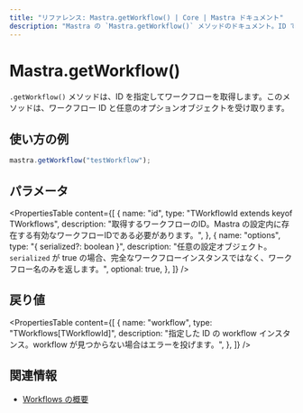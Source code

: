 ```yaml
---
title: "リファレンス: Mastra.getWorkflow() | Core | Mastra ドキュメント"
description: "Mastra の `Mastra.getWorkflow()` メソッドのドキュメント。ID でワークフローを取得します。"
---
```


# Mastra.getWorkflow()

`.getWorkflow()` メソッドは、ID を指定してワークフローを取得します。このメソッドは、ワークフロー ID と任意のオプションオブジェクトを受け取ります。

## 使い方の例

```typescript copy
mastra.getWorkflow("testWorkflow");
```


## パラメータ

<PropertiesTable
  content={[
    {
      name: "id",
      type: "TWorkflowId extends keyof TWorkflows",
      description:
        "取得するワークフローのID。Mastra の設定内に存在する有効なワークフローIDである必要があります。",
    },
    {
      name: "options",
      type: "{ serialized?: boolean }",
      description:
        "任意の設定オブジェクト。`serialized` が true の場合、完全なワークフローインスタンスではなく、ワークフロー名のみを返します。",
      optional: true,
    },
  ]}
/>

## 戻り値

<PropertiesTable
  content={[
    {
      name: "workflow",
      type: "TWorkflows[TWorkflowId]",
      description:
        "指定した ID の workflow インスタンス。workflow が見つからない場合はエラーを投げます。",
    },
  ]}
/>

## 関連情報

- [Workflows の概要](/docs/workflows/overview)